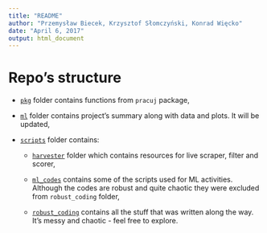 ```yaml
---
title: "README"
author: "Przemysław Biecek, Krzysztof Słomczyński, Konrad Więcko"
date: "April 6, 2017"
output: html_document
---
```


# Repo's structure

 - [`pkg`](https://github.com/KWiecko/pracuj-final-mockup/tree/master/pkg) folder contains functions from `pracuj` package,
 
 - [`ml`](https://github.com/KWiecko/pracuj-final-mockup/tree/master/ml) folder contains project's summary along with data and plots. It will be updated,
 
 - [`scripts`](https://github.com/KWiecko/pracuj-final-mockup/tree/master/scripts) folder contains:
 
    - [`harvester`](https://github.com/KWiecko/pracuj-final-mockup/tree/master/scripts/harvester) folder which contains resources for live scraper, filter and scorer,
    
    - [`ml_codes`](https://github.com/KWiecko/pracuj-final-mockup/tree/master/scripts/ml_codes) contains some of the scripts used for ML activities. Although the codes are robust and quite chaotic they were excluded from `robust_coding` folder,
    
    - [`robust_coding`](https://github.com/KWiecko/pracuj-final-mockup/tree/master/scripts/robust_coding) contains all the stuff that was written along the way. It's messy and chaotic - feel free to explore.
